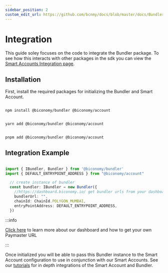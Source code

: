 ```yaml
---
sidebar_position: 2
custom_edit_url: https://github.com/bcnmy/docs/blob/master/docs/Bundler/integration.mdx
---
```

# Integration

This guide soley focuses on the code to integrate the Bundler package. To see how this interacts with other packages in the sdk you can view the [Smart Accounts Integration page](/Account/integration). 

## Installation

First, install the required packages for initializing the Bundler and Smart Account. 


<Tabs>
<TabItem value="js" label="npm">

```bash

npm install @biconomy/bundler @biconomy/account

```

</TabItem>
<TabItem value="py" label="yarn">

```bash

yarn add @biconomy/bundler @biconomy/account

```

</TabItem>
<TabItem value="java" label="pnpm">

```bash

pnpm add @biconomy/bundler @biconomy/account

```

</TabItem>
</Tabs>

## Integration Example

```typescript

import { IBundler, Bundler } from '@biconomy/bundler'
import { DEFAULT_ENTRYPOINT_ADDRESS } from "@biconomy/account"

  // create instance of bundler
  const bundler: IBundler = new Bundler({
    //https://dashboard.biconomy.io/ get bundler urls from your dashboard
    bundlerUrl: "",    
    chainId: ChainId.POLYGON_MUMBAI,
    entryPointAddress: DEFAULT_ENTRYPOINT_ADDRESS,
  })


```

:::info

[Click here](/dashboard/keys) to learn more about our dashboard and how to get your own Paymaster URL 

:::

Once initialized you will be able to pass this Bundler instance to the Smart Account configuration to use in conjunction with our Smart Accounts. See our [tutorials](/category/tutorials) for in depth integrations of the Smart Account and Bundler. 